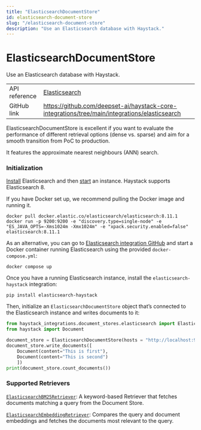 ```yaml
---
title: "ElasticsearchDocumentStore"
id: elasticsearch-document-store
slug: "/elasticsearch-document-store"
description: "Use an Elasticsearch database with Haystack."
---
```


# ElasticsearchDocumentStore

Use an Elasticsearch database with Haystack.

|  |  |
| --- | --- |
| API reference | [Elasticsearch](/reference/integrations-elasticsearch)                                                 |
| GitHub link   | https://github.com/deepset-ai/haystack-core-integrations/tree/main/integrations/elasticsearch |

ElasticsearchDocumentStore is excellent if you want to evaluate the performance of different retrieval options (dense vs. sparse) and aim for a smooth transition from PoC to production.

It features the approximate nearest neighbours (ANN) search.

### Initialization

[Install](https://www.elastic.co/guide/en/elasticsearch/reference/current/install-elasticsearch.html) Elasticsearch and then [start](https://www.elastic.co/guide/en/elasticsearch/reference/current/starting-elasticsearch.html) an instance. Haystack supports Elasticsearch 8.

If you have Docker set up, we recommend pulling the Docker image and running it.

```shell
docker pull docker.elastic.co/elasticsearch/elasticsearch:8.11.1
docker run -p 9200:9200 -e "discovery.type=single-node" -e "ES_JAVA_OPTS=-Xms1024m -Xmx1024m" -e "xpack.security.enabled=false" elasticsearch:8.11.1
```

As an alternative, you can go to [Elasticsearch integration GitHub](https://github.com/deepset-ai/haystack-core-integrations/tree/main/integrations/elasticsearch) and start a Docker container running Elasticsearch using the provided `docker-compose.yml`:

```shell
docker compose up
```

Once you have a running Elasticsearch instance, install the `elasticsearch-haystack` integration:

```shell
pip install elasticsearch-haystack
```

Then, initialize an `ElasticsearchDocumentStore` object that’s connected to the Elasticsearch instance and writes documents to it:

```python
from haystack_integrations.document_stores.elasticsearch import ElasticsearchDocumentStore
from haystack import Document

document_store = ElasticsearchDocumentStore(hosts = "http://localhost:9200")
document_store.write_documents([
    Document(content="This is first"),
    Document(content="This is second")
    ])
print(document_store.count_documents())
```

### Supported Retrievers

[`ElasticsearchBM25Retriever`](../pipeline-components/retrievers/elasticsearchbm25retriever.mdx): A keyword-based Retriever that fetches documents matching a query from the Document Store.

[`ElasticsearchEmbeddingRetriever`](../pipeline-components/retrievers/elasticsearchembeddingretriever.mdx): Compares the query and document embeddings and fetches the documents most relevant to the query.